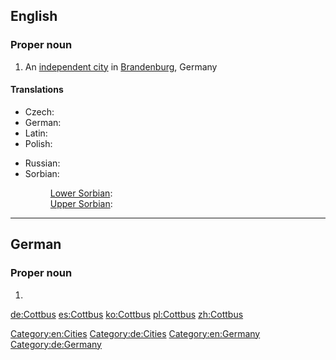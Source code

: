 ==English==
{{wikipedia}}
===Proper noun===
{{en-proper noun}}

# An [[independent city]] in [[Brandenburg]], Germany

====Translations====
{{trans-top|city in Germany}}
* Czech: {{t-|cs|Chotěbuz|m}}
* German: {{t+|de|Cottbus}}
* Latin: {{t-|la|Cotbusium}}
* Polish: {{t+|pl|Chociebuż|m}}
{{trans-mid}}
* Russian: {{t-|ru|Котбус|m|sc=Cyrl|tr=Kótbus|alt=Ко́тбус}}
* Sorbian:
*: [[Lower Sorbian]]: {{tø|dsb|Chóśebuz|m}}
*: [[Upper Sorbian]]: {{t-|hsb|Choćebuz|m}}
{{trans-bottom}}

[[Category:en:Cities]]

----

==German==
{{wikipedia|lang=de}}
===Proper noun===
{{de-proper noun}}

# {{l|en|Cottbus}}

[[Category:de:Cities]]
[[Category:en:Germany]]
[[Category:de:Germany]]

[[de:Cottbus]]
[[es:Cottbus]]
[[ko:Cottbus]]
[[pl:Cottbus]]
[[zh:Cottbus]]